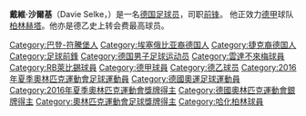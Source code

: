 {{unreferenced|time=2016-05-27T11:12:10+00:00}}
{{noteTA|G1=德甲|G2=足球|G3=Football
|T=zh-hk:戴維·沙爾基;zh-hans:达维·塞尔克;
|1=zh-hk:戴維·沙爾基;zh-hans:达维·塞尔克;
|2=zh-hk:沙爾基;zh-hans:塞尔克;
}}
{{Infobox football biography
| name                = 戴維·沙爾基<br/>Davie Selke
| image               = Hertha BSC vs. West Ham United 20190731 (098).jpg
| birth_date          = {{birth date and age|df=yes|1995|1|20}}
| birth_place         = 德國[[绍恩多夫|绍恩多夫]]
| height              = {{height|m=1.92}}
| position            = [[前锋_(足球)|前锋]]
| currentclub    = [[柏林赫塔體育俱樂部|柏林赫塔]]
| clubnumber     = 7
| youthyears1 =                 | youthclubs1  = [[斯圖加特踢球者足球俱樂部|斯圖加特踢球者]]
| youthyears2 =                 | youthclubs2  = [[史特加1893體育會|史特加]]
| youthyears3 = {{0|0000}}–2009 | youthclubs3  = 1. FC Normannia Gmünd
| youthyears4 = 2009–2012       | youthclubs4  = [[賀芬咸1899體育會|賀芬咸]]
| youthyears5 = 2013            | youthclubs5  = [[雲達不萊梅體育會|雲達不萊梅]]
| years1      = 2013–2014   | caps1 = 33 | goals1 = 9  | clubs1 = [[雲達不萊梅體育會|雲達不萊梅]]
| years2      = 2015–2017    | caps2 = 50 | goals2 = 14 | clubs2 = [[RB萊比錫|RB萊比錫]]
| years3         = 2017–     | caps3 = 76 | goals3 = 14 | clubs3 = [[柏林赫塔體育俱樂部|柏林赫塔]]
| years4         = 2020–2021 | caps4 = 34 | goals4 = 3  | clubs4 = → [[雲達不萊梅體育會|雲達不萊梅]] (外借)
| nationalyears1 = 2011     | nationalteam1 = [[德国青年国家足球队|德国 U16]]   | nationalcaps1 = 1  | nationalgoals1 = 0
| nationalyears2 = 2011     | nationalteam2 = [[德国青年国家足球队|德国 U17]]   | nationalcaps2 = 5  | nationalgoals2 = 2
| nationalyears3 = 2012     | nationalteam3 = [[德国青年国家足球队|德国 U18]]   | nationalcaps3 = 7  | nationalgoals3 = 4
| nationalyears4 = 2013–2014    | nationalteam4 = [[德国青年国家足球队|德国 U19]]   | nationalcaps4 = 15 | nationalgoals4 = 14
| nationalyears5 = 2014–2015    | nationalteam5 = [[德国青年国家足球队|德国 U20]]   | nationalcaps5 = 3 | nationalgoals5 = 1
| nationalyears6 = 2015–2017    | nationalteam6 = [[德國21歲以下國家足球隊|德国 U21]]  | nationalcaps6  = 15 | nationalgoals6 = 9
| nationalyears7 = 2016    | nationalteam7 = [[德国国家奥林匹克足球队|德國國奧]]  | nationalcaps7  = 5 | nationalgoals7 = 2
| club-update         = 20:20, 1 February 2020 (UTC)
| nationalteam-update = 14:52, 27 June 2017 (UTC)
| medaltemplates =
{{Medal|W|[[歐洲U-19足球錦標賽|歐洲U-19足球錦標賽]]|2014}}
}}

'''戴維·沙爾基'''（Davie Selke，{{bd|1995年|1月20日||}}）是一名[[德国|德国]][[足球员|足球员]]，司职[[前锋_(足球)|前锋]]。 他正效力[[德国足球甲级联赛|德甲]]球队[[柏林赫塔體育俱樂部|柏林赫塔]]。他亦是德乙史上转会费最高球员。

{{哈化柏林球員名單}}

{{DEFAULTSORT:Selke, Davie}}
[[Category:巴登-符騰堡人|Category:巴登-符騰堡人]]
[[Category:埃塞俄比亚裔德国人|Category:埃塞俄比亚裔德国人]]
[[Category:捷克裔德国人|Category:捷克裔德国人]]
[[Category:足球前鋒|Category:足球前鋒]]
[[Category:德国男子足球运动员|Category:德国男子足球运动员]]
[[Category:雲達不來梅球員|Category:雲達不來梅球員]]
[[Category:RB萊比錫球員|Category:RB萊比錫球員]]
[[Category:德甲球員|Category:德甲球員]]
[[Category:德乙球员|Category:德乙球员]]
[[Category:2016年夏季奧林匹克運動會足球運動員|Category:2016年夏季奧林匹克運動會足球運動員]]
[[Category:德國奧運足球運動員|Category:德國奧運足球運動員]]
[[Category:2016年夏季奧林匹克運動會獎牌得主|Category:2016年夏季奧林匹克運動會獎牌得主]]
[[Category:德國奧林匹克運動會銀牌得主|Category:德國奧林匹克運動會銀牌得主]]
[[Category:奧林匹克運動會足球獎牌得主|Category:奧林匹克運動會足球獎牌得主]]
[[Category:哈化柏林球員|Category:哈化柏林球員]]